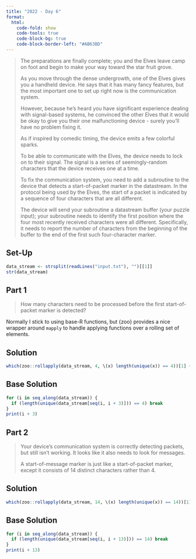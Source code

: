 ```yaml
---
title: "2022 - Day 6"
format:
  html:
    code-fold: show
    code-tools: true
    code-block-bg: true
    code-block-border-left: "#AB63BD"
---
```


> The preparations are finally complete; you and the Elves leave camp on foot and begin to make your way toward the star fruit grove.
>
> As you move through the dense undergrowth, one of the Elves gives you a handheld device. He says that it has many fancy features, but the most important one to set up right now is the communication system.
>
> However, because he's heard you have significant experience dealing with signal-based systems, he convinced the other Elves that it would be okay to give you their one malfunctioning device - surely you'll have no problem fixing it.
>
> As if inspired by comedic timing, the device emits a few colorful sparks.
>
> To be able to communicate with the Elves, the device needs to lock on to their signal. The signal is a series of seemingly-random characters that the device receives one at a time.
>
> To fix the communication system, you need to add a subroutine to the device that detects a start-of-packet marker in the datastream. In the protocol being used by the Elves, the start of a packet is indicated by a sequence of four characters that are all different.
>
> The device will send your subroutine a datastream buffer (your puzzle input); your subroutine needs to identify the first position where the four most recently received characters were all different. Specifically, it needs to report the number of characters from the beginning of the buffer to the end of the first such four-character marker.

## Set-Up

```r
data_stream <- strsplit(readLines("input.txt"), "")[[1]]
str(data_stream)
```

## Part 1

> How many characters need to be processed before the first start-of-packet marker is detected?

Normally I stick to using base-R functions, but {zoo} provides a nice wrapper around `mapply` to handle applying functions over a rolling set of elements.

::: panel-tabset
## Solution

```r
which(zoo::rollapply(data_stream, 4, \(x) length(unique(x)) == 4))[1] + 3
```

## Base Solution

```r
for (i in seq_along(data_stream)) {
  if (length(unique(data_stream[seq(i, i + 3)])) == 4) break
}
print(i + 3)
```
:::

## Part 2

> Your device's communication system is correctly detecting packets, but still isn't working. It looks like it also needs to look for messages.
>
> A start-of-message marker is just like a start-of-packet marker, except it consists of 14 distinct characters rather than 4.

::: panel-tabset
## Solution

```r
which(zoo::rollapply(data_stream, 14, \(x) length(unique(x)) == 14))[1] + 13
```

## Base Solution

```r
for (i in seq_along(data_stream)) {
  if (length(unique(data_stream[seq(i, i + 13)])) == 14) break
}
print(i + 13)
```
:::
